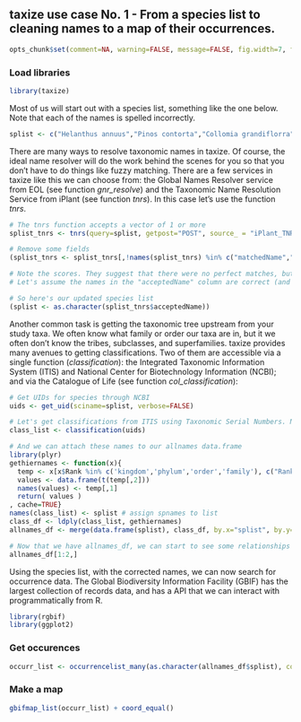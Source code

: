 ## taxize use case No. 1 - From a species list to cleaning names to a map of their occurrences.

```r
opts_chunk$set(comment=NA, warning=FALSE, message=FALSE, fig.width=7, fig.height=6)
```

### Load libraries

```r
library(taxize)
```

Most of us will start out with a species list, something like the one below. Note that each of the names is spelled incorrectly.

```r
splist <- c("Helanthus annuus","Pinos contorta","Collomia grandiflorra", "Abies magnificaa","Rosa california","Datura wrighti","Mimulus bicolour","Nicotiana glauca","Maddia sativa","Bartlettia scapposa")
```

There are many ways to resolve taxonomic names in taxize. Of course, the ideal name resolver will do the work behind the scenes for you so that you don't have to do things like fuzzy matching. There are a few services in taxize like this we can choose from: the Global Names Resolver service from EOL (see function *gnr_resolve*) and the Taxonomic Name Resolution Service from iPlant (see function *tnrs*). In this case let's use the function *tnrs*.

```r
# The tnrs function accepts a vector of 1 or more
splist_tnrs <- tnrs(query=splist, getpost="POST", source_ = "iPlant_TNRS")

# Remove some fields
(splist_tnrs <- splist_tnrs[,!names(splist_tnrs) %in% c("matchedName","annotations","uri")])

# Note the scores. They suggest that there were no perfect matches, but they were all very close, ranging from 0.77 to 0.99 (1 is the highest). 
# Let's assume the names in the "acceptedName" column are correct (and they should be).

# So here's our updated species list
(splist <- as.character(splist_tnrs$acceptedName))
```

Another common task is getting the taxonomic tree upstream from your study taxa. We often know what family or order our taxa are in, but it we often don't know the tribes, subclasses, and superfamilies. taxize provides many avenues to getting classifications. Two of them are accessible via a single function (*classification*): the Integrated Taxonomic Information System (ITIS) and National Center for Biotechnology Information (NCBI); and via the Catalogue of Life (see function *col_classification*):

```r
# Get UIDs for species through NCBI
uids <- get_uid(sciname=splist, verbose=FALSE)

# Let's get classifications from ITIS using Taxonomic Serial Numbers. Note that we could use uBio instead.
class_list <- classification(uids)

# And we can attach these names to our allnames data.frame
library(plyr)
gethiernames <- function(x){
  temp <- x[x$Rank %in% c('kingdom','phylum','order','family'), c("Rank","ScientificName")]
  values <- data.frame(t(temp[,2]))
  names(values) <- temp[,1]
  return( values )
, cache=TRUE}
names(class_list) <- splist # assign spnames to list
class_df <- ldply(class_list, gethiernames)
allnames_df <- merge(data.frame(splist), class_df, by.x="splist", by.y=".id")

# Now that we have allnames_df, we can start to see some relationships among species simply by their shared taxonomic names
allnames_df[1:2,]
```

Using the species list, with the corrected names, we can now search for occurrence data. The Global Biodiversity Information Facility (GBIF) has the largest collection of records data, and has a  API that we can interact with programmatically from R.

```r
library(rgbif)
library(ggplot2)
```

### Get occurences 

```r
occurr_list <- occurrencelist_many(as.character(allnames_df$splist), coordinatestatus = TRUE, maxresults = 50,  fixnames="change")
```

### Make a map

```r
gbifmap_list(occurr_list) + coord_equal()
```